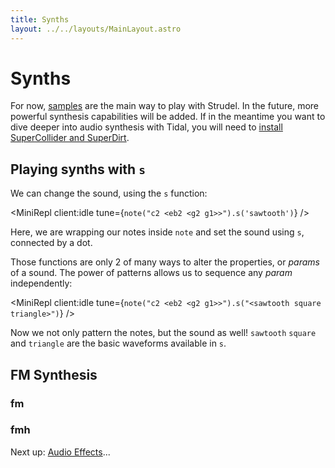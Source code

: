```yaml
---
title: Synths
layout: ../../layouts/MainLayout.astro
---
```



# Synths

For now, [samples](/learn/samples) are the main way to play with Strudel.
In the future, more powerful synthesis capabilities will be added.
If in the meantime you want to dive deeper into audio synthesis with Tidal, you will need to [install SuperCollider and SuperDirt](https://tidalcycles.org/docs/).

## Playing synths with `s`

We can change the sound, using the `s` function:

<MiniRepl client:idle tune={`note("c2 <eb2 <g2 g1>>").s('sawtooth')`} />

Here, we are wrapping our notes inside `note` and set the sound using `s`, connected by a dot.

Those functions are only 2 of many ways to alter the properties, or _params_ of a sound.
The power of patterns allows us to sequence any _param_ independently:

<MiniRepl client:idle tune={`note("c2 <eb2 <g2 g1>>").s("<sawtooth square triangle>")`} />

Now we not only pattern the notes, but the sound as well!
`sawtooth` `square` and `triangle` are the basic waveforms available in `s`.

## FM Synthesis

### fm

<JsDoc client:idle name="fm" h={0} />

### fmh

<JsDoc client:idle name="fmh" h={0} />

Next up: [Audio Effects](/learn/effects)...

